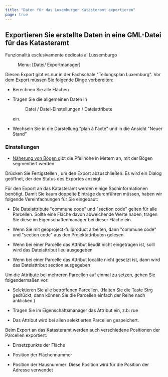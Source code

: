 ```yaml
---
title: "Daten für das Luxemburger Katasteramt exportieren"
page: true
---
```

## Exportieren Sie erstellte Daten in eine GML-Datei f&#252;r das Katasteramt
<Success>
 <Bold> Funzionalit&#224; esclusivamente dedicata al Lussemburgo </Bold> 
</Success>

<GeoMapper> <Menu> Menu: [Datei/ Exportmanager] </Menu> 

<Warning>
Diesen Export gibt es nur in der Fachschale &quot;Teilungsplan Luxemburg&quot;. 
</Warning>


<Success>
Vor dem Export m&#252;ssen Sie folgende Dinge vorbereiten:

-  Berechnen Sie alle Fl&#228;chen


-  Tragen Sie die allgemeinen Daten in <Menu>Datei / Datei-Einstellungen / Dateiattribute</Menu>  ein.


- Wechseln Sie in die Darstellung &quot;plan &#225; l&#39;acte&quot; und in die Ansicht &quot;Neuer Stand&quot; 






</Success>


### Einstellungen

- <U> N&#228;herung von B&#246;gen </U>  gibt die <Italic> Pfeilh&#246;he </Italic>  in Metern an, mit der B&#246;gen segmentiert werden.




Dr&#252;cken Sie  <Border>Fertigstellen</Border> , um den Export abzuschlie&#223;en. Es wird ein Dialog ge&#246;ffnet, der den Status des Exportes anzeigt.

<Success>
F&#252;r den Export an das Katasteramt werden einige Sachinformationen ben&#246;tigt. Damit Sie kaum doppelte Eintr&#228;ge durchf&#252;hren m&#252;ssen, haben wir folgende Vereinfachungen f&#252;r Sie eingebaut:

-  Die Dateiattribute <Bold> &quot;commune code&quot; und &quot;section code&quot; </Bold> gelten f&#252;r alle Parcellen. Sollte eine Fl&#228;che davon abweichende Werte haben, tragen Sie diese im Eigenschaftenmanager bei dieser Fl&#228;che ein.


-  Wenn Sie mit <Placeholder>geoproject-fullproduct</Placeholder> arbeiten, dann <Bold> &quot;commune code&quot; und &quot;section code&quot; </Bold> aus den Projektattributen gelesen.


-  Wenn bei einer Parcelle das Attribut <Bold> lieudit </Bold> nicht eingetragen ist, solll wird das Dateiattribut <Bold> lieu </Bold> ausgegeben


-  Wenn bei einer Parcelle das Attribut <Bold> localite </Bold> nicht gesetzt ist, dann wird das Dateiattribut <Bold> section </Bold> ausgegeben 




</Success>

<Success>
Um die Attribute bei mehreren Parcellen auf einmal zu setzen, gehen Sie folgenderma&#223;en vor:

-  Selektieren Sie alle betroffenen Parcellen. (Halten Sie die Taste <Border>Strg</Border>  gedr&#252;ckt, dann k&#246;nnen Sie die Parcellen einfach der Reihe nach anklicken.)


-  Tragen Sie im Eigenschaftsmanager das Attribut ein, z.b: <Bold> rue </Bold> 
-  Das Attribut wird bei allen selektierten Parcellen gespeichert.




</Success>

<Success>
Beim Export an das Katasteramt werden auch verschiedene Positionen der Parcellen exportiert:

-  Einsetzpunkte der Fl&#228;che


-  Position der Fl&#228;chennummer


-  Position der Hausnummer: Diese Position wird f&#252;r die Position der Adresse verwendet




</Success>

</GeoMapper>
